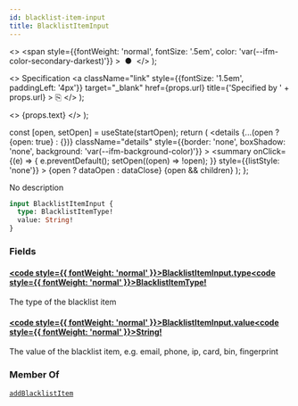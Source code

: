 ```yaml
---
id: blacklist-item-input
title: BlacklistItemInput
---
```


  <>
    <span
      style={{fontWeight: 'normal', fontSize: '.5em', color: 'var(--ifm-color-secondary-darkest)'}}
    >
      &nbsp;●&nbsp;
    </span>
  </>
);

  <>
    Specification
    <a
      className="link"
      style={{fontSize: '1.5em', paddingLeft: '4px'}}
      target="_blank"
      href={props.url}
      title={'Specified by ' + props.url}
    >
      ⎘
    </a>
  </>
);

  <>
    <span className={props.class}>{props.text}</span>
  </>
);


  const [open, setOpen] = useState(startOpen);
  return (
    <details
      {...(open ? {open: true} : {})}
      className="details"
      style={{border: 'none', boxShadow: 'none', background: 'var(--ifm-background-color)'}}
    >
      <summary
        onClick={(e) => {
          e.preventDefault();
          setOpen((open) => !open);
        }}
        style={{listStyle: 'none'}}
      >
        {open ? dataOpen : dataClose}
      </summary>
      {open && children}
    </details>
  );
};

No description

```graphql
input BlacklistItemInput {
  type: BlacklistItemType!
  value: String!
}
```

### Fields

#### [<code style={{ fontWeight: 'normal' }}>BlacklistItemInput.<b>type</b></code>](#)<Bullet />[<code style={{ fontWeight: 'normal' }}><b>BlacklistItemType!</b></code>](/docs/apis/graphql/types/enums/blacklist-item-type.mdx) <Badge class="badge badge--secondary badge--non_null" text="non-null"/> <Badge class="badge badge--secondary " text="enum"/>

The type of the blacklist item

#### [<code style={{ fontWeight: 'normal' }}>BlacklistItemInput.<b>value</b></code>](#)<Bullet />[<code style={{ fontWeight: 'normal' }}><b>String!</b></code>](/docs/apis/graphql/types/scalars/string.mdx) <Badge class="badge badge--secondary badge--non_null" text="non-null"/> <Badge class="badge badge--secondary " text="scalar"/>

The value of the blacklist item, e.g. email, phone, ip, card, bin, fingerprint

### Member Of

[`addBlacklistItem`](/docs/apis/graphql/operations/mutations/add-blacklist-item.mdx) <Badge class="badge badge--secondary badge--relation" text="mutation"/>
